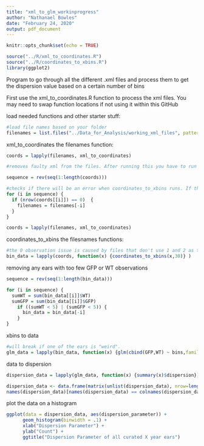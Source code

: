 ```yaml
---
title: "xml_to_glm_workinprogress"
author: "Nathanael Bowles"
date: "February 24, 2020"
output: pdf_document
---
```


```r
knitr::opts_chunk$set(echo = TRUE)

source("../R/xml_to_coordinates.R")
source("../R/coordinates_to_xbins.R")
library(ggplot2)

```


Program to go through all the different .xml files and process them to get the dispersion value based on a certain number of bins


First use the xml_to_coordinates.R function to process the xml files. 
You may need to swap function locations if not using it within this GitHub


load needed functions and other starter stuff:
```r
#load file names based on your folder
filenames = list.files("../Data_for_Analysis/working_xml_files", pattern="*.xml", full.names=TRUE)
```

xml_to_coordinates the filenames function:
```r
coords = lapply(filenames, xml_to_coordinates)

#removes faulty xml from the files. After running this you have to run the xml_to_coordinates file loop.

sequence = rev(seq(1:length(coords)))

#checks if there will be an error when coordinates_to_xbins runs. If there is, it removes it from filenames 
for (i in sequence) {
  if (nrow(coords[[i]]) == 0)  {
    filenames = filenames[-i]
  }
}

coords = lapply(filenames, xml_to_coordinates)
```

coordinates_to_xbins the filesnames functions:
```r
#the 0 observation issue is caused by files that don't use 1 and 2 as their marker numbers which is a requirement for xml_to_coordinates
bin_data = lapply(coords, function(x) {coordinates_to_xbins(x,30)} )
```

removing any ears with too few GFP or WT observations
```r
sequence = rev(seq(1:length(bin_data)))

for (i in sequence) {
  sumWT = sum(bin_data[[i]]$WT)
  sumGFP = sum(bin_data[[i]]$GFP)
    if ((sumWT < 5) | (sumGFP < 5)) {
      bin_data = bin_data[-i]
    }
}

```

xbins to data
```r
#will break if one of the ears is "weird". 
glm_data = lapply(bin_data, function(x) {glm(cbind(GFP,WT) ~ bins,family = quasibinomial(link = "logit"), data = x)})

```

data to dispersion
```r
dispersion_data = lapply(glm_data, function(x) {summary(x)$dispersion})

dispersion_data <- data.frame(matrix(unlist(dispersion_data), nrow=length(glm_data), byrow=T),stringsAsFactors=FALSE)
names(dispersion_data)[names(dispersion_data) == colnames(dispersion_data[1])] = "dispersion_parameter"

```

plot the data on a histogram
```r
ggplot(data = dispersion_data, aes(dispersion_parameter)) +
      geom_histogram(binwidth = .1) +
      xlab("Dispersion Parameter") +
      ylab("Count") +
      ggtitle("Dispersion Parameter of all curated X year ears") 

```



  